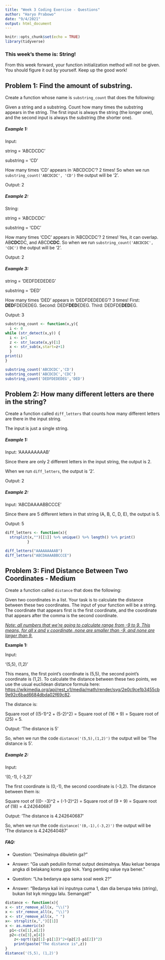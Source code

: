 ---
title: "Week 3 Coding Exercise - Questions"
author: "Haryo Prabowo"
date: "9/4/2021"
output: html_document
---

```{r setup, include=FALSE}
knitr::opts_chunk$set(echo = TRUE)
library(tidyverse)
```

### **This week's theme is: String!**

From this week forward, your function initialization method will not be given. You should figure it out by yourself. Keep up the good work!

## Problem 1: Find the amount of substring.

Create a function whose name is `substring_count` that does the following:

Given a string and a substring. Count how many times the substring appears in the string. The first input is always the string (the longer one), and the second input is always the substring (the shorter one).

##### **Example 1:**

Input:

string = 'ABCDCDC'

substring = 'CD'

How many times 'CD' appears in 'ABCDCDC'? 2 times! So when we run `substring_count('ABCDCDC', 'CD')` the output will be '2'.

Output: 2

##### **Example 2:**

String:

string = 'ABCDCDC'

substring = 'CDC'

How many times 'CDC' appears in 'ABCDCDC'? 2 times! Yes, it can overlap. AB**CDC**DC, and ABCD**CDC**. So when we run `substring_count('ABCDCDC', 'CDC')` the output will be '2'.

Output: 2

##### **Example 3:**

string = 'DEDFDEDEDEG'

substring = 'DED'

How many times 'DED' appears in 'DEDFDEDEDEG'? 3 times! First: **DED**FDEDEDEG. Second: DEDF**DED**EDEG. Third: DEDFDE**DED**EG.

Output: 3

```{r}
substring_count <- function(x,y){
  i <- 0
while (str_detect(x,y)) {
  i <- i+1
  z <- str_locate(x,y)[1]
  x <- str_sub(x,start=z+1)
  }
print(i)
}

substring_count('ABCDCDC','CD')
substring_count('ABCDCDC','CDC')
substring_count('DEDFDEDEDEG','DED')
```

## Problem 2: How many different letters are there in the string?

Create a function called `diff_letters` that counts how many different letters are there in the input string.

The input is just a single string.

##### **Example 1:**

Input: 'AAAAAAAAAB'

Since there are only 2 different letters in the input string, the output is 2.

When we run `diff_letters`, the output is '2'.

Output: 2

##### **Example 2:**

Input: 'ABCDAAAABBCCCE'

Since there are 5 different letters in that string (A, B, C, D, E), the output is 5.

Output: 5

```{r}
diff_letters <- function(x){
  strsplit(x,"")[[1]] %>% unique() %>% length() %>% print()
          }

diff_letters("AAAAAAAAAB")
diff_letters("ABCDAAAABBCCCE")
```

## Problem 3: Find Distance Between Two Coordinates - Medium

Create a function called `distance` that does the following:

Given two coordinates in a list. Your task is to calculate the distance between these two coordinates. The input of your function will be a string. The coordinate that appears first is the first coordinate, and the coordinate that appears after the comma is the second coordinate.

[*Note: all numbers that we're going to calculate range from -9 to 9. This means, for all x and y coordinate, none are smaller than -9, and none are larger than 9.*]{.ul}

**Example 1:**

Input:

'(5,5), (1,2)'

This means, the first point's coordinate is (5,5), the second point's coordinate is (1,2). To calculate the distance between these two points, we use the usual euclidean distance formula here: <https://wikimedia.org/api/rest_v1/media/math/render/svg/2e0c9ce1b3455cb9e92c6bad6684dbda02f69c82>.

The distance is:

Square root of ((5-1)\^2 + (5-2)\^2) = Square root of (16 + 9) = Square root of (25) = 5.

Output: 'The distance is 5'

So, when we run the code `distance('(5,5),(1,2)')` the output will be 'The distance is 5'.

##### **Example 2:**

Input:

'(0,-1), (-3,2)'

The first coordinate is (0,-1), the second coordinate is (-3,2). The distance between them is:

Square root of ((0- -3)\^2 + (-1-2)\^2) = Square root of (9 + 9) = Square root of (18) = 4.242640687

Output: 'The distance is 4.242640687'

So, when we run the code `distance('(0,-1),(-3,2)')` the output will be 'The distance is 4.242640487'

##### **FAQ:**

-   Question: "Desimalnya dibuletin ga?"

-   Answer: "Ga usah peduliin format output desimalnya. Mau keluar berapa angka di belakang koma gpp kok. Yang penting value nya bener."

-   Question: "Lha bedanya apa sama soal week 2?"

-   Answer: "Bedanya kali ini inputnya cuma 1, dan dia berupa teks (string), bukan list kyk minggu lalu. Semangat!"

```{r}

distance <- function(x){
x <- str_remove_all(x, "\\(")
x <- str_remove_all(x, "\\)")
x <- str_remove_all(x, " ")
x<- strsplit(x,",")[[1]]
x <- as.numeric(x)
  p1<-c(x[1],x[2])
  p2<-c(x[3],x[4])
    z<-sqrt((p2[1]-p1[1])^2+(p2[2]-p1[2])^2)
    print(paste("The distance is",z))
}
distance('(5,5), (1,2)')
```
